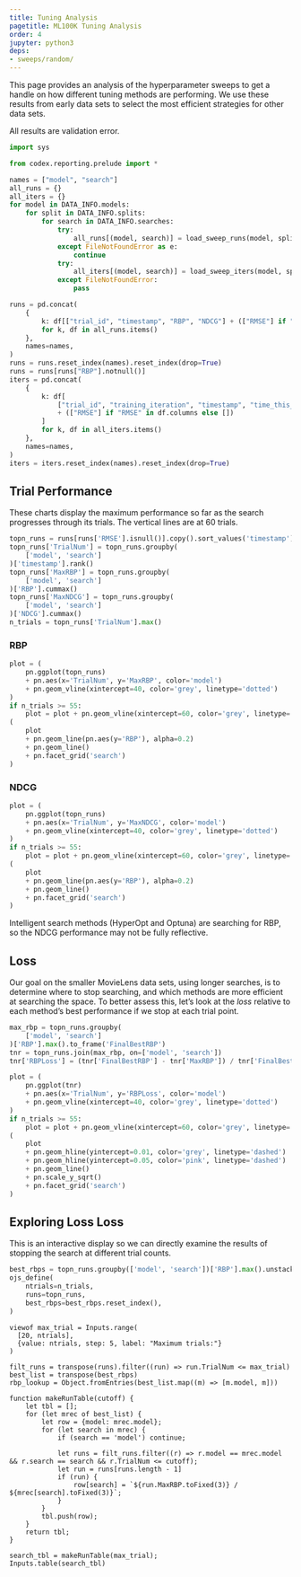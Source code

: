 ```yaml
---
title: Tuning Analysis
pagetitle: ML100K Tuning Analysis
order: 4
jupyter: python3
deps:
- sweeps/random/
---
```


This page provides an analysis of the hyperparameter sweeps to get a handle on
how different tuning methods are performing. We use these results from early
data sets to select the most efficient strategies for other data sets.

All results are validation error.

```python
import sys

from codex.reporting.prelude import *
```

```python
names = ["model", "search"]
all_runs = {}
all_iters = {}
for model in DATA_INFO.models:
    for split in DATA_INFO.splits:
        for search in DATA_INFO.searches:
            try:
                all_runs[(model, search)] = load_sweep_runs(model, split=split, method=search)
            except FileNotFoundError as e:
                continue
            try:
                all_iters[(model, search)] = load_sweep_iters(model, split=split, method=search)
            except FileNotFoundError:
                pass

runs = pd.concat(
    {
        k: df[["trial_id", "timestamp", "RBP", "NDCG"] + (["RMSE"] if "RMSE" in df.columns else [])]
        for k, df in all_runs.items()
    },
    names=names,
)
runs = runs.reset_index(names).reset_index(drop=True)
runs = runs[runs["RBP"].notnull()]
iters = pd.concat(
    {
        k: df[
            ["trial_id", "training_iteration", "timestamp", "time_this_iter_s", "RBP", "NDCG"]
            + (["RMSE"] if "RMSE" in df.columns else [])
        ]
        for k, df in all_iters.items()
    },
    names=names,
)
iters = iters.reset_index(names).reset_index(drop=True)
```

## Trial Performance

These charts display the maximum performance so far as the search
progresses through its trials. The vertical lines are at 60 trials.

```python
topn_runs = runs[runs['RMSE'].isnull()].copy().sort_values('timestamp')
topn_runs['TrialNum'] = topn_runs.groupby(
    ['model', 'search']
)['timestamp'].rank()
topn_runs['MaxRBP'] = topn_runs.groupby(
    ['model', 'search']
)['RBP'].cummax()
topn_runs['MaxNDCG'] = topn_runs.groupby(
    ['model', 'search']
)['NDCG'].cummax()
n_trials = topn_runs['TrialNum'].max()
```

::: {.panel-tabset}

### RBP

```python
plot = (
    pn.ggplot(topn_runs)
    + pn.aes(x='TrialNum', y='MaxRBP', color='model')
    + pn.geom_vline(xintercept=40, color='grey', linetype='dotted')
)
if n_trials >= 55:
    plot = plot + pn.geom_vline(xintercept=60, color='grey', linetype='dotted')
(
    plot
    + pn.geom_line(pn.aes(y='RBP'), alpha=0.2)
    + pn.geom_line()
    + pn.facet_grid('search')
)
```

### NDCG

```python
plot = (
    pn.ggplot(topn_runs)
    + pn.aes(x='TrialNum', y='MaxNDCG', color='model')
    + pn.geom_vline(xintercept=40, color='grey', linetype='dotted')
)
if n_trials >= 55:
    plot = plot + pn.geom_vline(xintercept=60, color='grey', linetype='dotted')
(
    plot
    + pn.geom_line(pn.aes(y='RBP'), alpha=0.2)
    + pn.geom_line()
    + pn.facet_grid('search')
)
```

::: {.callout-note}
Intelligent search methods (HyperOpt and Optuna) are searching for RBP,
so the NDCG performance may not be fully reflective.
:::

:::

## Loss

Our goal on the smaller MovieLens data sets, using longer searches, is to
determine where to stop searching, and which methods are more efficient at
searching the space. To better assess this, let's look at the _loss_ relative
to each method's best performance if we stop at each trial point.

```python
max_rbp = topn_runs.groupby(
    ['model', 'search']
)['RBP'].max().to_frame('FinalBestRBP')
tnr = topn_runs.join(max_rbp, on=['model', 'search'])
tnr['RBPLoss'] = (tnr['FinalBestRBP'] - tnr['MaxRBP']) / tnr['FinalBestRBP']

plot = (
    pn.ggplot(tnr)
    + pn.aes(x='TrialNum', y='RBPLoss', color='model')
    + pn.geom_vline(xintercept=40, color='grey', linetype='dotted')
)
if n_trials >= 55:
    plot = plot + pn.geom_vline(xintercept=60, color='grey', linetype='dotted')
(
    plot
    + pn.geom_hline(yintercept=0.01, color='grey', linetype='dashed')
    + pn.geom_hline(yintercept=0.05, color='pink', linetype='dashed')
    + pn.geom_line()
    + pn.scale_y_sqrt()
    + pn.facet_grid('search')
)
```

## Exploring Loss Loss

This is an interactive display so we can directly examine the results of stopping
the search at different trial counts.

```python
best_rbps = topn_runs.groupby(['model', 'search'])['RBP'].max().unstack()
ojs_define(
    ntrials=n_trials,
    runs=topn_runs,
    best_rbps=best_rbps.reset_index(),
)
```

```ojs
viewof max_trial = Inputs.range(
  [20, ntrials],
  {value: ntrials, step: 5, label: "Maximum trials:"}
)
```

```ojs
filt_runs = transpose(runs).filter((run) => run.TrialNum <= max_trial)
best_list = transpose(best_rbps)
rbp_lookup = Object.fromEntries(best_list.map((m) => [m.model, m]))

function makeRunTable(cutoff) {
    let tbl = [];
    for (let mrec of best_list) {
        let row = {model: mrec.model};
        for (let search in mrec) {
            if (search == 'model') continue;

            let runs = filt_runs.filter((r) => r.model == mrec.model && r.search == search && r.TrialNum <= cutoff);
            let run = runs[runs.length - 1]
            if (run) {
                row[search] = `${run.MaxRBP.toFixed(3)} / ${mrec[search].toFixed(3)}`;
            }
        }
        tbl.push(row);
    }
    return tbl;
}

search_tbl = makeRunTable(max_trial);
Inputs.table(search_tbl)
```
